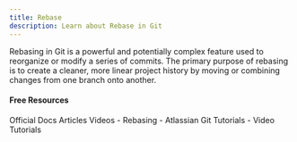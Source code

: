 ```yaml
---
title: Rebase
description: Learn about Rebase in Git
---
```

Rebasing in Git is a powerful and potentially complex feature used to reorganize or modify a series of commits. The primary purpose of rebasing is to create a cleaner, more linear project history by moving or combining changes from one branch onto another.

#### Free Resources

<Tabs defaultValue="official">
<TabsList>
<TabsTrigger value="official">Official Docs</TabsTrigger>
<TabsTrigger value="article">Articles</TabsTrigger>
<TabsTrigger value="video">Videos</TabsTrigger>
</TabsList>

<TabsContent value="official">
<Note type="note" title="official">
- <Link href="https://git-scm.com/book/en/v2/Git-Branching-Rebasing">Rebasing</Link>
</Note>
</TabsContent>
<TabsContent value="article">
<Note type="note" title="article">
- <Link href="https://www.atlassian.com/git/tutorials">Atlassian Git Tutorials</Link>
</Note>
</TabsContent>
<TabsContent value="video">
<Note type="note" title="video">
- <Link href="https://www.youtube.com/results?search_query=git+rebase+tutorial">Video Tutorials</Link>
</Note>
</TabsContent>
</Tabs>
